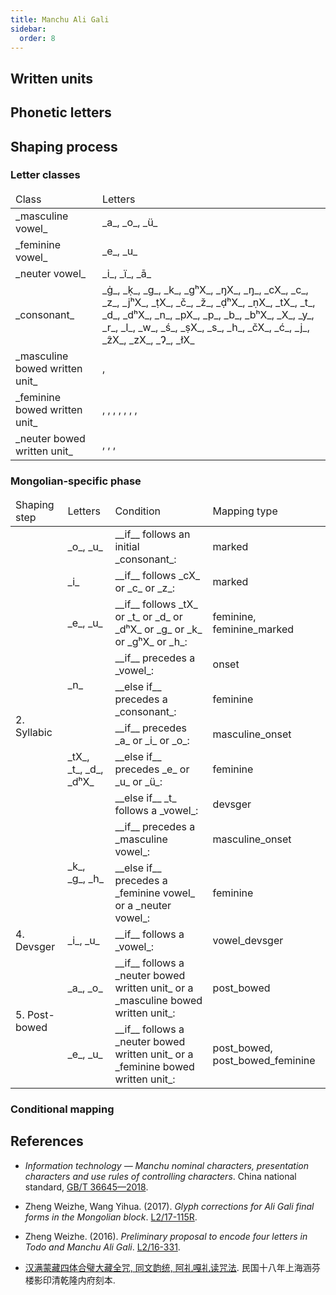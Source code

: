 ```yaml
---
title: Manchu Ali Gali
sidebar:
  order: 8
---
```




## Written units

<WrittenUnitTable locale={locale} />

## Phonetic letters

<LetterTable locale={locale} />

## Shaping process

### Letter classes

<table>
  <thead>
    <tr>
      <td>Class</td>
      <td>Letters</td>
    </tr>
  </thead>
  <tbody>
    <tr>
      <td> _masculine vowel_ </td>
      <td> _a_, _o_, _ü_ </td>
    </tr>
    <tr>
      <td> _feminine vowel_ </td>
      <td> _e_, _u_ </td>
    </tr>
    <tr>
      <td> _neuter vowel_ </td>
      <td> _i_, _ï_, _ā_ </td>
    </tr>
    <tr>
      <td> _consonant_ </td>
      <td> _ġ_, _ḳ_, _g_, _k_, _gʰX_, _ŋX_, _ŋ_, _cX_, _c_, _z_, _jʰX_, _ṭX_, _č_, _ž_, _ḍʰX_, _ṇX_, _tX_, _t_, _d_, _dʰX_, _n_, _pX_, _p_, _b_, _bʰX_, _X_, _y_, _r_, _l_, _w_, _ś_, _ṣX_, _s_, _h_, _čX_, _ć_, _j_, _ẑX_, _zX_, _Ɂ_, _łX_ </td>
    </tr>
    <tr>
      <td> _masculine bowed written unit_ </td>
      <td>
        <Mong written="K̇" />, <Mong written="K2" />
      </td>
    </tr>
    <tr>
      <td> _feminine bowed written unit_ </td>
      <td>
        <Mong written="Ġ" />, <Mong written="G" />, <Mong written="G̊" />, <Mong written="Ḣ" />, <Mong written="Ḣ2" />, <Mong written="H̃" />, <Mong written="H̃2" />, <Mong written="N̥" />
      </td>
    </tr>
    <tr>
      <td> _neuter bowed written unit_ </td>
      <td>
        <Mong written="B̌" />, <Mong written="P̣" />, <Mong written="B" />, <Mong written="B̊" />
      </td>
    </tr>
  </tbody>
</table>

### Mongolian-specific phase

<table>
  <thead>
    <tr>
      <td>Shaping step</td>
      <td>Letters</td>
      <td>Condition</td>
      <td>Mapping type</td>
    </tr>
  </thead>
  <tbody>
    <tr>
      <td rowspan="10">2. Syllabic</td>
      <td>_o_, _u_</td>
      <td>__if__ follows an initial _consonant_:</td>
      <td>marked</td>
    </tr>
    <tr>
      <td>_i_</td>
      <td>__if__ follows _cX_ or _c_ or _z_:</td>
      <td>marked</td>
    </tr>
    <tr>
      <td>_e_, _u_</td>
      <td>__if__ follows _tX_ or _t_ or _d_ or _dʰX_ or _g_ or _k_ or _gʰX_ or _h_:</td>
      <td>feminine, feminine_marked</td>
    </tr>
    <tr>
      <td rowspan="2">_n_</td>
      <td>__if__ precedes a _vowel_:</td>
      <td>onset</td>
    </tr>
    <tr>
      <td>__else if__ precedes a _consonant_:</td>
      <td>feminine</td>
    </tr>
    <tr>
      <td rowspan="3">_tX_, _t_, _d_, _dʰX_</td>
      <td>__if__ precedes _a_ or _i_ or _o_:</td>
      <td>masculine_onset</td>
    </tr>
    <tr>
      <td>__else if__ precedes _e_ or _u_ or _ü_:</td>
      <td>feminine</td>
    </tr>
    <tr>
      <td>__else if__ _t_ follows a _vowel_:</td>
      <td>devsger</td>
    </tr>
    <tr>
      <td rowspan="2">_k_, _g_, _h_</td>
      <td>__if__ precedes a _masculine vowel_:</td>
      <td>masculine_onset</td>
    </tr>
    <tr>
      <td>__else if__ precedes a _feminine vowel_ or a _neuter vowel_:</td>
      <td>feminine</td>
    </tr>
    <tr>
      <td>4. Devsger</td>
      <td>_i_, _u_</td>
      <td>__if__ follows a _vowel_:</td>
      <td>vowel_devsger</td>
    </tr>
    <tr>
      <td rowspan="2">5. Post-bowed</td>
      <td>_a_, _o_</td>
      <td>__if__ follows a _neuter bowed written unit_ or a _masculine bowed written unit_:</td>
      <td>post_bowed</td>
    </tr>
    <tr>
      <td>_e_, _u_</td>
      <td>__if__ follows a _neuter bowed written unit_ or a _feminine bowed written unit_:</td>
      <td>post_bowed, post_bowed_feminine</td>
    </tr>
  </tbody>
</table>

### Conditional mapping

<ConditionalMappingTable locale={locale} />

## References

- _Information technology — Manchu nominal characters, presentation characters and use rules of controlling characters_. China national standard, [GB/T 36645—2018](https://openstd.samr.gov.cn/bzgk/gb/newGbInfo?hcno=67DA394E47B970F80BBABE5511B9AAE2).

- Zheng Weizhe, Wang Yihua. (2017). _Glyph corrections for Ali Gali final forms in the Mongolian block_. [L2/17-115R](https://www.unicode.org/L2/L2017/17115r-aligali-finals.pdf).

- Zheng Weizhe. (2016). _Preliminary proposal to encode four letters in Todo and Manchu Ali Gali_. [L2/16-331](https://www.unicode.org/L2/L2016/16331-four-todo-letters.pdf).

- [汉满蒙藏四体合璧大藏全咒, 同文韵统, 阿礼嘎礼读咒法](https://old.shuge.org/ebook/da-zang-quan-zhou/). 民国十八年上海涵芬楼影印清乾隆内府刻本.
